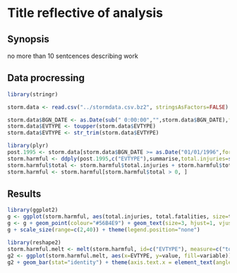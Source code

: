 Title reflective of analysis
========================================================

## Synopsis

no more than 10 sentcences describing work

## Data procressing

```r
library(stringr)

storm.data <- read.csv("../stormdata.csv.bz2", stringsAsFactors=FALSE)

storm.data$BGN_DATE <- as.Date(sub(" 0:00:00","",storm.data$BGN_DATE),format="%m/%d/%Y")
storm.data$EVTYPE <- toupper(storm.data$EVTYPE)
storm.data$EVTYPE <- str_trim(storm.data$EVTYPE)
```

```r
library(plyr)
post.1995 <- storm.data[storm.data$BGN_DATE >= as.Date("01/01/1996",format="%m/%d/%Y"),]
storm.harmful <- ddply(post.1995,c("EVTYPE"),summarise,total.injuries=sum(INJURIES),total.fatalities=sum(FATALITIES))
storm.harmful$total <- storm.harmful$total.injuries + storm.harmful$total.fatalities
storm.harmful <- storm.harmful[storm.harmful$total > 0, ]

```
## Results
```r
library(ggplot2)
g <- ggplot(storm.harmful, aes(total.injuries, total.fatalities, size=total, label=EVTYPE))
g <- g + geom_point(colour="#56B4E9") + geom_text(size=3, hjust=1, vjust=1, angle=-45) + scale_y_log10(limits=c(1,10000)) + scale_x_log10(limits=c(10,100000))
g + scale_size(range=c(2,40)) + theme(legend.position="none")
```

```r
library(reshape2)
storm.harmful.melt <- melt(storm.harmful, id=c("EVTYPE"), measure=c("total.injuries","total.fatalities"))
g2 <- ggplot(storm.harmful.melt, aes(x=EVTYPE, y=value, fill=variable))
g2 + geom_bar(stat="identity") + theme(axis.text.x = element_text(angle=90, hjust=1))

```